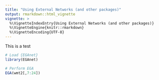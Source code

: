 ```yaml
---
title: "Using External Networks (and other packages)"
output: rmarkdown::html_vignette
vignette: >
  %\VignetteIndexEntry{Using External Networks (and other packages)}
  %\VignetteEngine{knitr::rmarkdown}
  %\VignetteEncoding{UTF-8}
---
```


This is a test

```r
# Load {EGAnet}
library(EGAnet)

# Perform EGA
EGA(wmt2[,7:24])
```
